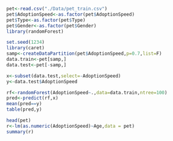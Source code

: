 ```r
pet<-read.csv("./Data/pet_train.csv")
pet$AdoptionSpeed<-as.factor(pet$AdoptionSpeed)
pet$Type<-as.factor(pet$Type)
pet$Gender<-as.factor(pet$Gender)
library(randomForest)
```

```r
set.seed(1234)
library(caret)
samp<-createDataPartition(pet$AdoptionSpeed,p=0.7,list=F)
data.train<-pet[samp,]
data.test<-pet[-samp,]
```

```r
x<-subset(data.test,select=-AdoptionSpeed)
y<-data.test$AdoptionSpeed

rf<-randomForest(AdoptionSpeed~.,data=data.train,ntree=100)
pred<-predict(rf,x)
mean(pred==y)
table(pred,y)
```

```r
head(pet)
r<-lm(as.numeric(AdoptionSpeed)~Age,data = pet)
summary(r)
```
